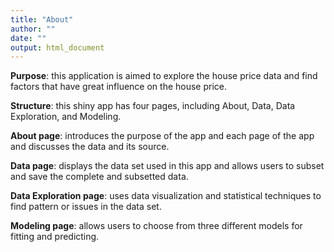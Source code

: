 ```yaml
---
title: "About"
author: ""
date: ""
output: html_document
---
```



**Purpose**: this application is aimed to explore the house price data and find factors that have great influence on the house price. 

**Structure**: this shiny app has four pages, including About, Data, Data Exploration, and Modeling.

**About page**: introduces the purpose of the app and each page of the app and discusses the data and its source.

**Data page**: displays the data set used in this app and allows users to subset and save the complete and subsetted data.

**Data Exploration page**: uses data visualization and statistical techniques to find pattern or issues in the data set. 

**Modeling page**: allows users to choose from three different models for fitting and predicting.


